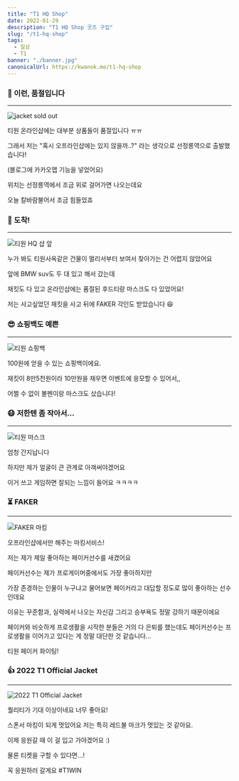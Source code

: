 ```yaml
---
title: "T1 HQ Shop"
date: 2022-01-29
description: "T1 HQ Shop 굿즈 구입"
slug: "/t1-hq-shop"
tags:
  - 일상
  - T1
banner: "./banner.jpg"
canonicalUrl: https://kwanok.me/t1-hq-shop
---
```



### 🥲 이런, 품절입니다
***
![jacket sold out](./1.png)

티원 온라인샵에는 대부분 상품들이 품절입니다 ㅠㅠ

그래서 저는 "혹시 오프라인샵에는 있지 않을까..?" 라는 생각으로 선정릉역으로 출발했습니다!

(블로그에 카카오맵 기능을 넣었어요)

<Kakaomap/>

위치는 선정릉역에서 조금 위로 걸어가면 나오는데요

오늘 칼바람불어서 조금 힘들었죠

### 🚩 도착!
***
![티원 HQ 샵 앞](./2.jpg)

누가 봐도 티원사옥같은 건물이 멀리서부터 보여서 찾아가는 건 어렵지 않았어요

앞에 BMW suv도 두 대 있고 해서 갔는데

재킷도 다 있고 온라인샵에는 품절된 후드티랑 마스크도 다 있었어요!

저는 사고싶었던 재킷을 사고 뒤에 FAKER 각인도 받았습니다 😆

### 😎 쇼핑백도 예쁜
***
![티원 쇼핑백](./3.jpg)

100원에 얻을 수 있는 쇼핑백이에요.

재킷이 8만5천원이라 10만원을 채우면 이벤트에 응모할 수 있어서,,

어쩔 수 없이 볼펜이랑 마스크도 샀습니다!

### 😷 저한텐 좀 작아서...
***
![티원 마스크](./4.jpg)

엄청 간지납니다

하지만 제가 얼굴이 큰 관계로 아껴써야겠어요

이거 쓰고 게임하면 잘되는 느낌이 들어요 ㅋㅋㅋㅋ

### ⏳ FAKER
***
![FAKER 마킹](./5.jpg)

오프라인샵에서만 해주는 마킹서비스!

저는 제가 제일 좋아하는 페이커선수를 새겼어요

페이커선수는 제가 프로게이머중에서도 가장 좋아하지만

가장 존경하는 인물이 누구냐고 물어보면 페이커라고 대답할 정도로 많이 좋아하는 선수인데요

이유는 꾸준함과, 실력에서 나오는 자신감 그리고 승부욕도 정말 강하기 때문이에요

페이커와 비슷하게 프로생활을 시작한 분들은 거의 다 은퇴를 했는데도 페이커선수는 프로생활을 이어가고 있다는 게 정말 대단한 것 같습니다...

티원 페이커 화이팅!

### 👍 2022 T1 Official Jacket
***
![2022 T1 Official Jacket](./6.jpg)

퀄리티가 기대 이상이네요 너무 좋아요!

스폰서 마킹이 되게 멋있어요 저는 특히 레드불 마크가 멋있는 것 같아요.

이제 응원갈 때 이 걸 입고 가야겠어요 :)

물론 티켓을 구할 수 있다면...!

꼭 응원하러 갈게요 \#T1WIN